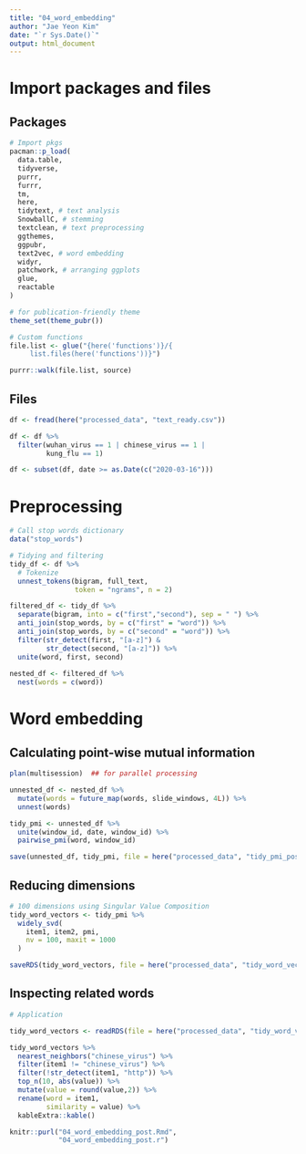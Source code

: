 ```yaml
---
title: "04_word_embedding"
author: "Jae Yeon Kim"
date: "`r Sys.Date()`"
output: html_document
---
```


# Import packages and files 

## Packages

```r
# Import pkgs
pacman::p_load(
  data.table,
  tidyverse,
  purrr,
  furrr,
  tm,
  here,
  tidytext, # text analysis 
  SnowballC, # stemming 
  textclean, # text preprocessing 
  ggthemes,
  ggpubr,
  text2vec, # word embedding 
  widyr,
  patchwork, # arranging ggplots
  glue,
  reactable
)

# for publication-friendly theme 
theme_set(theme_pubr())

# Custom functions
file.list <- glue("{here('functions')}/{ 
     list.files(here('functions'))}")

purrr::walk(file.list, source)
```

## Files 

```r
df <- fread(here("processed_data", "text_ready.csv"))

df <- df %>%
  filter(wuhan_virus == 1 | chinese_virus == 1 |
         kung_flu == 1)

df <- subset(df, date >= as.Date(c("2020-03-16")))
```

# Preprocessing 

```r
# Call stop words dictionary 
data("stop_words")

# Tidying and filtering 
tidy_df <- df %>%
  # Tokenize
  unnest_tokens(bigram, full_text, 
                token = "ngrams", n = 2) 

filtered_df <- tidy_df %>%
  separate(bigram, into = c("first","second"), sep = " ") %>%
  anti_join(stop_words, by = c("first" = "word")) %>%
  anti_join(stop_words, by = c("second" = "word")) %>%
  filter(str_detect(first, "[a-z]") &
         str_detect(second, "[a-z]")) %>%
  unite(word, first, second)
  
nested_df <- filtered_df %>%
  nest(words = c(word))
```

# Word embedding 

## Calculating point-wise mutual information

```r
plan(multisession)  ## for parallel processing

unnested_df <- nested_df %>%
  mutate(words = future_map(words, slide_windows, 4L)) %>%
  unnest(words) 
```

```r
tidy_pmi <- unnested_df %>%
  unite(window_id, date, window_id) %>%
  pairwise_pmi(word, window_id)

save(unnested_df, tidy_pmi, file = here("processed_data", "tidy_pmi_post.Rdata"))
```

## Reducing dimensions 

```r
# 100 dimensions using Singular Value Composition
tidy_word_vectors <- tidy_pmi %>%
  widely_svd(
    item1, item2, pmi,
    nv = 100, maxit = 1000
  )

saveRDS(tidy_word_vectors, file = here("processed_data", "tidy_word_vectors_post.Rdata"))
```

## Inspecting related words

```r
# Application 

tidy_word_vectors <- readRDS(file = here("processed_data", "tidy_word_vectors_post.Rdata"))

tidy_word_vectors %>%
  nearest_neighbors("chinese_virus") %>%
  filter(item1 != "chinese_virus") %>%
  filter(!str_detect(item1, "http")) %>%
  top_n(10, abs(value)) %>%
  mutate(value = round(value,2)) %>%
  rename(word = item1,
         similarity = value) %>%
  kableExtra::kable()
```

```r
knitr::purl("04_word_embedding_post.Rmd",
            "04_word_embedding_post.r")
```